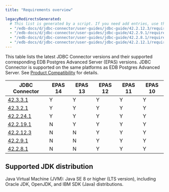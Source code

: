 ```yaml
---
title: "Requirements overview"

legacyRedirectsGenerated:
  # This list is generated by a script. If you need add entries, use the `legacyRedirects` key.
  - "/edb-docs/d/jdbc-connector/user-guides/jdbc-guide/42.2.12.3/requirements_overview.html"
  - "/edb-docs/d/jdbc-connector/user-guides/jdbc-guide/42.2.9.1/requirements_overview.html"
  - "/edb-docs/d/jdbc-connector/user-guides/jdbc-guide/42.2.8.1/requirements_overview.html"
  - "/edb-docs/d/jdbc-connector/user-guides/jdbc-guide/42.2.12.1/requirements_overview.html"
---
```


<div id="requirements_overview" class="registered_link"></div>

This table lists the latest JDBC Connector versions and their supported corresponding EDB Postgres Advanced Server (EPAS) versions. JDBC Connector is supported on the same platforms as EDB Postgres Advanced Server. See [Product Compatibility](https://www.enterprisedb.com/platform-compatibility#epas) for details.

| JDBC Connector                                                 | EPAS 14 | EPAS 13 | EPAS 12 | EPAS 11 | EPAS 10 | 
| -------------------------------------------------------------- | ------- | ------- | ------- | ------- | ------- |
| [42.3.3.1](01_jdbc_rel_notes/08_jdbc_42.3.3.1_rel_notes.mdx)   | Y       | Y       | Y       | Y       | Y       |
| [42.3.2.1](01_jdbc_rel_notes/09_jdbc_42.3.2.1_rel_notes.mdx)   | Y       | Y       | Y       | Y       | Y       |
| [42.2.24.1](01_jdbc_rel_notes/10_jdbc_42.2.24.1_rel_notes.mdx) | Y       | Y       | Y       | Y       | Y       |
| [42.2.19.1](01_jdbc_rel_notes/12_jdbc_42.2.19.1_rel_notes.mdx) | N       | Y       | Y       | Y       | Y       |
| [42.2.12.3](01_jdbc_rel_notes/12_jdbc_42.2.12.3_rel_notes.mdx) | N       | N       | Y       | Y       | Y       |  
| [42.2.9.1](01_jdbc_rel_notes/12_jdbc_42.2.9.1_rel_notes.mdx)   | N       | N       | Y       | Y       | Y       |         
| [42.2.8.1](01_jdbc_rel_notes/12_jdbc_42.2.8.1_rel_notes.mdx)   | N       | N       | Y       | Y       | Y       |       

## Supported JDK distribution

Java Virtual Machine (JVM): Java SE 8 or higher (LTS version), including Oracle JDK, OpenJDK, and IBM SDK (Java) distributions.
